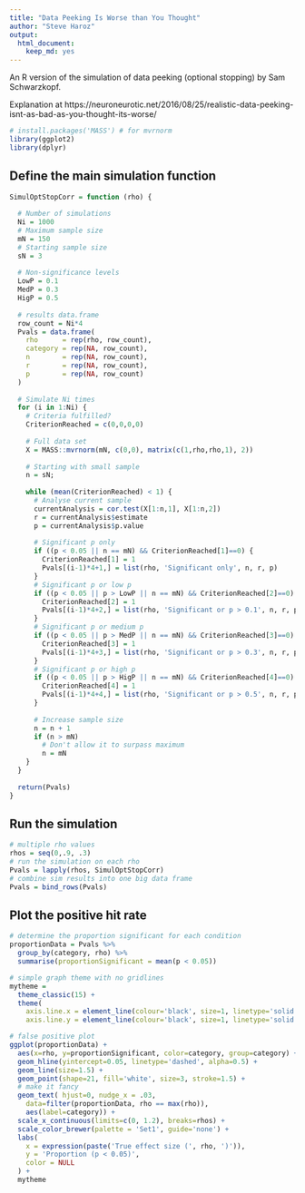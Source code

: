 ```yaml
---
title: "Data Peeking Is Worse than You Thought"
author: "Steve Haroz"
output: 
  html_document: 
    keep_md: yes
---
```


An R version of the simulation of data peeking (optional stopping) by Sam Schwarzkopf.

Explanation at https://neuroneurotic.net/2016/08/25/realistic-data-peeking-isnt-as-bad-as-you-thought-its-worse/

```r
# install.packages('MASS') # for mvrnorm
library(ggplot2)
library(dplyr)
```

## Define the main simulation function

```r
SimulOptStopCorr = function (rho) {
  
  # Number of simulations
  Ni = 1000
  # Maximum sample size
  mN = 150
  # Starting sample size
  sN = 3
  
  # Non-significance levels
  LowP = 0.1
  MedP = 0.3
  HigP = 0.5
  
  # results data.frame
  row_count = Ni*4
  Pvals = data.frame(
    rho      = rep(rho, row_count),
    category = rep(NA, row_count), 
    n        = rep(NA, row_count), 
    r        = rep(NA, row_count), 
    p        = rep(NA, row_count)
  )
  
  # Simulate Ni times
  for (i in 1:Ni) {
    # Criteria fulfilled?
    CriterionReached = c(0,0,0,0)
    
    # Full data set
    X = MASS::mvrnorm(mN, c(0,0), matrix(c(1,rho,rho,1), 2))
    
    # Starting with small sample
    n = sN; 
    
    while (mean(CriterionReached) < 1) {
      # Analyse current sample
      currentAnalysis = cor.test(X[1:n,1], X[1:n,2])
      r = currentAnalysis$estimate
      p = currentAnalysis$p.value
      
      # Significant p only
      if ((p < 0.05 || n == mN) && CriterionReached[1]==0) {
        CriterionReached[1] = 1
        Pvals[(i-1)*4+1,] = list(rho, 'Significant only', n, r, p) 
      }
      # Significant p or low p 
      if ((p < 0.05 || p > LowP || n == mN) && CriterionReached[2]==0) {
        CriterionReached[2] = 1
        Pvals[(i-1)*4+2,] = list(rho, 'Significant or p > 0.1', n, r, p) 
      }
      # Significant p or medium p 
      if ((p < 0.05 || p > MedP || n == mN) && CriterionReached[3]==0) {
        CriterionReached[3] = 1
        Pvals[(i-1)*4+3,] = list(rho, 'Significant or p > 0.3', n, r, p) 
      }
      # Significant p or high p 
      if ((p < 0.05 || p > HigP || n == mN) && CriterionReached[4]==0) {
        CriterionReached[4] = 1
        Pvals[(i-1)*4+4,] = list(rho, 'Significant or p > 0.5', n, r, p) 
      }
      
      # Increase sample size
      n = n + 1
      if (n > mN)
        # Don't allow it to surpass maximum
        n = mN
    }
  }
  
  return(Pvals)
}
```

## Run the simulation

```r
# multiple rho values
rhos = seq(0,.9, .3)
# run the simulation on each rho
Pvals = lapply(rhos, SimulOptStopCorr)
# combine sim results into one big data frame
Pvals = bind_rows(Pvals)
```

## Plot the positive hit rate

```r
# determine the proportion significant for each condition
proportionData = Pvals %>%
  group_by(category, rho) %>%
  summarise(proportionSignificant = mean(p < 0.05))

# simple graph theme with no gridlines
mytheme = 
  theme_classic(15) +
  theme(
    axis.line.x = element_line(colour='black', size=1, linetype='solid'),
    axis.line.y = element_line(colour='black', size=1, linetype='solid'))

# false positive plot
ggplot(proportionData) +
  aes(x=rho, y=proportionSignificant, color=category, group=category) +
  geom_hline(yintercept=0.05, linetype='dashed', alpha=0.5) +
  geom_line(size=1.5) +
  geom_point(shape=21, fill='white', size=3, stroke=1.5) +
  # make it fancy
  geom_text( hjust=0, nudge_x = .03,
    data=filter(proportionData, rho == max(rho)), 
    aes(label=category)) +
  scale_x_continuous(limits=c(0, 1.2), breaks=rhos) +
  scale_color_brewer(palette = 'Set1', guide='none') +
  labs(
    x = expression(paste('True effect size (', rho, ')')),
    y = 'Proportion (p < 0.05)',
    color = NULL
  ) +
  mytheme
```

